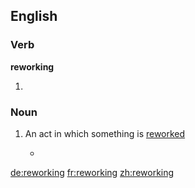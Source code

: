 ==English==

===Verb===
'''reworking'''

# {{present participle of|rework}}

===Noun===
{{en-noun}}

# {{context|gerund of [[rework]]|lang=en}} An act in which something is [[rework]]ed
#* {{quote-news|year=1988|date=September 9|author=David Whiteis|title=Stuff enough: Raful Neal and the bluesman's dilemma|work=Chicago Reader|url=https://securesite.chireader.com/cgi-bin/Archive/abridged2.bat?path=1988/880909/NEAL
|passage=It was the exhilaration of moments like this that made the audience somewhat restless during the band's long warm-up sets later in the evening, sets primarily made up of craftsmanly but unimaginative '''reworkings''' of contemporary pop-funk. }}

[[de:reworking]]
[[fr:reworking]]
[[zh:reworking]]